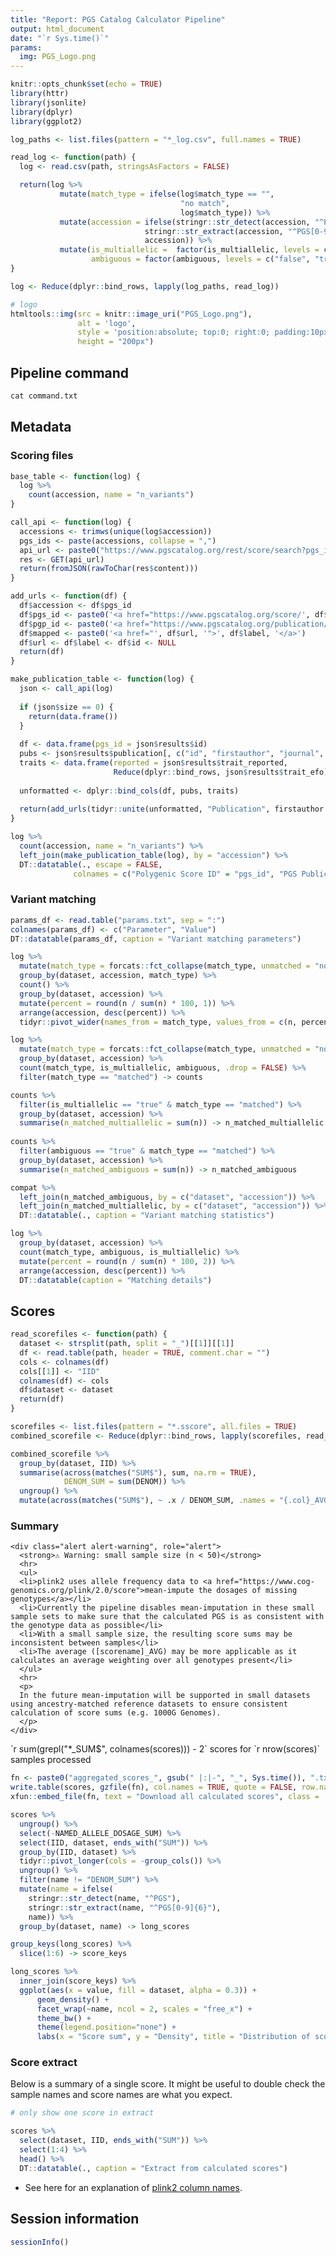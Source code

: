 ```yaml
---
title: "Report: PGS Catalog Calculator Pipeline"
output: html_document
date: "`r Sys.time()`"
params:
  img: PGS_Logo.png
---
```


```r
knitr::opts_chunk$set(echo = TRUE)
library(httr)
library(jsonlite)
library(dplyr)
library(ggplot2)

log_paths <- list.files(pattern = "*_log.csv", full.names = TRUE)

read_log <- function(path) {
  log <- read.csv(path, stringsAsFactors = FALSE)

  return(log %>%
           mutate(match_type = ifelse(log$match_type == "", 
                                      "no match", 
                                      log$match_type)) %>%
           mutate(accession = ifelse(stringr::str_detect(accession, "^PGS"), 
                              stringr::str_extract(accession, "^PGS[0-9]{6}"),
                              accession)) %>%
           mutate(is_multiallelic =  factor(is_multiallelic, levels = c("false", "true")),
                  ambiguous = factor(ambiguous, levels = c("false", "true"))))
}

log <- Reduce(dplyr::bind_rows, lapply(log_paths, read_log))
```

```r
# logo
htmltools::img(src = knitr::image_uri("PGS_Logo.png"),
               alt = 'logo', 
               style = 'position:absolute; top:0; right:0; padding:10px;',
               height = "200px")
```

## Pipeline command 

```r
cat command.txt
```

## Metadata {.tabset}

### Scoring files

```r
base_table <- function(log) {
  log %>%
    count(accession, name = "n_variants")
}

call_api <- function(log) {
  accessions <- trimws(unique(log$accession))
  pgs_ids <- paste(accessions, collapse = ",")
  api_url <- paste0("https://www.pgscatalog.org/rest/score/search?pgs_ids=", pgs_ids)
  res <- GET(api_url)
  return(fromJSON(rawToChar(res$content)))
}

add_urls <- function(df) {
  df$accession <- df$pgs_id
  df$pgs_id <- paste0('<a href="https://www.pgscatalog.org/score/', df$pgs_id, '">', df$pgs_id, '</a>')
  df$pgp_id <- paste0('<a href="https://www.pgscatalog.org/publication/', df$id, '">', df$id, '</a>')
  df$mapped <- paste0('<a href="', df$url, '">', df$label, '</a>')
  df$url <- df$label <- df$id <- NULL
  return(df)
}

make_publication_table <- function(log) {
  json <- call_api(log)
  
  if (json$size == 0) {
    return(data.frame())
  }
  
  df <- data.frame(pgs_id = json$results$id) 
  pubs <- json$results$publication[, c("id", "firstauthor", "journal", "date_publication")]
  traits <- data.frame(reported = json$results$trait_reported,
                       Reduce(dplyr::bind_rows, json$results$trait_efo)[, c("label", "url")])
  
  unformatted <- dplyr::bind_cols(df, pubs, traits)
  
  return(add_urls(tidyr::unite(unformatted, "Publication", firstauthor:date_publication, sep = " ")))
}

log %>% 
  count(accession, name = "n_variants") %>%
  left_join(make_publication_table(log), by = "accession") %>%
  DT::datatable(., escape = FALSE,
              colnames = c("Polygenic Score ID" = "pgs_id", "PGS Publication ID"= "pgp_id", "Reported Trait" = "reported", "Mapped Trait(s)" = "mapped", "Number of Variants" = "n_variants"))
```

### Variant matching

```r
params_df <- read.table("params.txt", sep = ":")
colnames(params_df) <- c("Parameter", "Value")
DT::datatable(params_df, caption = "Variant matching parameters")
```

```r
log %>%
  mutate(match_type = forcats::fct_collapse(match_type, unmatched = "no match", other_level = "matched")) %>%
  group_by(dataset, accession, match_type) %>%
  count() %>%
  group_by(dataset, accession) %>%
  mutate(percent = round(n / sum(n) * 100, 1)) %>%
  arrange(accession, desc(percent)) %>%
  tidyr::pivot_wider(names_from = match_type, values_from = c(n, percent)) -> compat
```

```r
log %>%
  mutate(match_type = forcats::fct_collapse(match_type, unmatched = "no match", other_level = "matched")) %>%
  group_by(dataset, accession) %>%
  count(match_type, is_multiallelic, ambiguous, .drop = FALSE) %>%
  filter(match_type == "matched") -> counts

counts %>%
  filter(is_multiallelic == "true" & match_type == "matched") %>%
  group_by(dataset, accession) %>%
  summarise(n_matched_multiallelic = sum(n)) -> n_matched_multiallelic
  
counts %>%
  filter(ambiguous == "true" & match_type == "matched") %>%
  group_by(dataset, accession) %>%
  summarise(n_matched_ambiguous = sum(n)) -> n_matched_ambiguous
```

```r
compat %>%
  left_join(n_matched_ambiguous, by = c("dataset", "accession")) %>%
  left_join(n_matched_multiallelic, by = c("dataset", "accession")) %>%
  DT::datatable(., caption = "Variant matching statistics")

log %>%
  group_by(dataset, accession) %>%
  count(match_type, ambiguous, is_multiallelic) %>%
  mutate(percent = round(n / sum(n) * 100, 2)) %>%
  arrange(accession, desc(percent)) %>%
  DT::datatable(caption = "Matching details")
```

## Scores {.tabset}

```r
read_scorefiles <- function(path) {
  dataset <- strsplit(path, split = "_")[[1]][[1]]
  df <- read.table(path, header = TRUE, comment.char = "")
  cols <- colnames(df) 
  cols[[1]] <- "IID"
  colnames(df) <- cols
  df$dataset <- dataset
  return(df)
}

scorefiles <- list.files(pattern = "*.sscore", all.files = TRUE)
combined_scorefile <- Reduce(dplyr::bind_rows, lapply(scorefiles, read_scorefiles))

combined_scorefile %>%
  group_by(dataset, IID) %>%
  summarise(across(matches("SUM$"), sum, na.rm = TRUE),
            DENOM_SUM = sum(DENOM)) %>%
  ungroup() %>%
  mutate(across(matches("SUM$"), ~ .x / DENOM_SUM, .names = "{.col}_AVG")) -> scores
```

### Summary

```asis
<div class="alert alert-warning", role="alert">
  <strong>⚠️ Warning: small sample size (n < 50)</strong> 
  <hr>
  <ul>
  <li>plink2 uses allele frequency data to <a href="https://www.cog-genomics.org/plink/2.0/score">mean-impute the dosages of missing genotypes</a></li>
  <li>Currently the pipeline disables mean-imputation in these small sample sets to make sure that the calculated PGS is as consistent with the genotype data as possible</li>
  <li>With a small sample size, the resulting score sums may be inconsistent between samples</li>
  <li>The average ([scorename]_AVG) may be more applicable as it calculates an average weighting over all genotypes present</li>
  </ul> 
  <hr>
  <p>
  In the future mean-imputation will be supported in small datasets using ancestry-matched reference datasets to ensure consistent calculation of score sums (e.g. 1000G Genomes).
  </p>
</div>
```

<div class="alert alert-success", role="alert">
<p>`r sum(grepl("*_SUM$", colnames(scores))) - 2` scores for `r nrow(scores)` samples processed</p>
</div>

```r
fn <- paste0("aggregated_scores_", gsub(" |:|-", "_", Sys.time()), ".txt.gz")
write.table(scores, gzfile(fn), col.names = TRUE, quote = FALSE, row.names = FALSE)
xfun::embed_file(fn, text = "Download all calculated scores", class = 'btn btn-primary btn-lg')
```

```r
scores %>%
  ungroup() %>%
  select(-NAMED_ALLELE_DOSAGE_SUM) %>%
  select(IID, dataset, ends_with("SUM")) %>%
  group_by(IID, dataset) %>%
  tidyr::pivot_longer(cols = -group_cols()) %>%
  ungroup() %>%
  filter(name != "DENOM_SUM") %>%
  mutate(name = ifelse(
    stringr::str_detect(name, "^PGS"),
    stringr::str_extract(name, "^PGS[0-9]{6}"),
    name)) %>%
  group_by(dataset, name) -> long_scores

group_keys(long_scores) %>%
  slice(1:6) -> score_keys

long_scores %>%
  inner_join(score_keys) %>%
  ggplot(aes(x = value, fill = dataset, alpha = 0.3)) +
      geom_density() +
      facet_wrap(~name, ncol = 2, scales = "free_x") +
      theme_bw() +
      theme(legend.position="none") +
      labs(x = "Score sum", y = "Density", title = "Distribution of scores")
```



### Score extract

Below is a summary of a single score. It might be useful to double check the sample names and score names are what you expect.

```r
# only show one score in extract

scores %>%
  select(dataset, IID, ends_with("SUM")) %>%
  select(1:4) %>%
  head() %>%
  DT::datatable(., caption = "Extract from calculated scores")
```

* See here for an explanation of [plink2 column names](https://www.cog-genomics.org/plink/2.0/formats#sscore).

## Session information

```r
sessionInfo()
```
